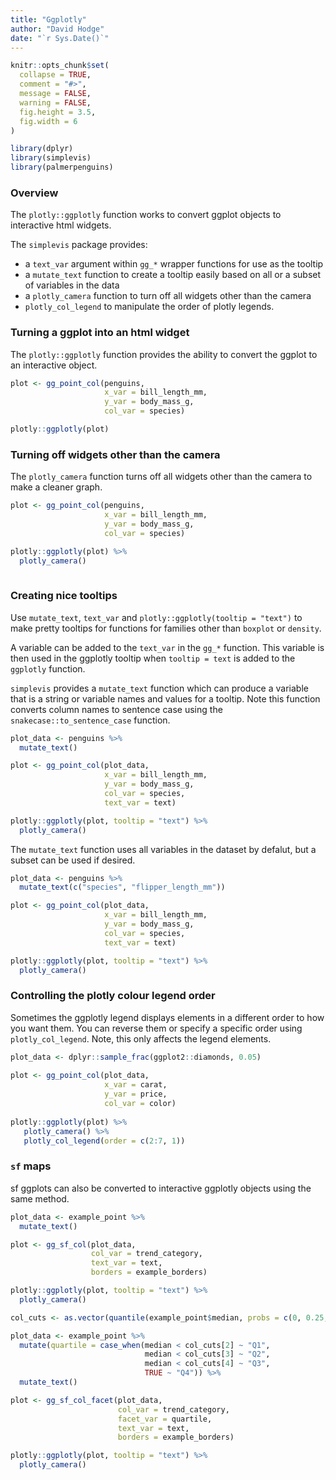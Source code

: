 ```yaml
---
title: "Ggplotly"
author: "David Hodge"
date: "`r Sys.Date()`"
---
```


```r
knitr::opts_chunk$set(
  collapse = TRUE,
  comment = "#>",
  message = FALSE,
  warning = FALSE,
  fig.height = 3.5, 
  fig.width = 6
)
```

```r
library(dplyr)
library(simplevis)
library(palmerpenguins)
```

### Overview

The `plotly::ggplotly` function works to convert ggplot objects to interactive html widgets.

The `simplevis` package provides:

* a `text_var` argument within `gg_*` wrapper functions for use as the tooltip
* a `mutate_text` function to create a tooltip easily based on all or a subset of variables in the data
* a `plotly_camera` function to turn off all widgets other than the camera
* `plotly_col_legend` to manipulate the order of plotly legends.

### Turning a ggplot into an html widget

The `plotly::ggplotly` function provides the ability to convert the ggplot to an interactive object. 

```r
plot <- gg_point_col(penguins, 
                     x_var = bill_length_mm, 
                     y_var = body_mass_g, 
                     col_var = species)

plotly::ggplotly(plot) 
```

### Turning off widgets other than the camera

The `plotly_camera` function turns off all widgets other than the camera to make a cleaner graph.

```r
plot <- gg_point_col(penguins, 
                     x_var = bill_length_mm, 
                     y_var = body_mass_g, 
                     col_var = species)

plotly::ggplotly(plot) %>% 
  plotly_camera()
  
```

### Creating nice tooltips

Use `mutate_text`, `text_var` and `plotly::ggplotly(tooltip = "text")` to make pretty tooltips for functions for families other than `boxplot` or `density`.

A variable can be added to the `text_var` in the `gg_*` function. This variable is then used in the ggplotly tooltip when `tooltip = text` is added to the `ggplotly` function.

`simplevis` provides a `mutate_text` function which can produce a variable that is a string or variable names and values for a tooltip. Note this function converts column names to sentence case using the `snakecase::to_sentence_case` function. 

```r

plot_data <- penguins %>% 
  mutate_text()

plot <- gg_point_col(plot_data, 
                     x_var = bill_length_mm, 
                     y_var = body_mass_g, 
                     col_var = species, 
                     text_var = text)

plotly::ggplotly(plot, tooltip = "text") %>% 
  plotly_camera()
```

The `mutate_text` function uses all variables in the dataset by defalut, but a subset can be used if desired. 

```r
plot_data <- penguins %>% 
  mutate_text(c("species", "flipper_length_mm"))

plot <- gg_point_col(plot_data, 
                     x_var = bill_length_mm, 
                     y_var = body_mass_g, 
                     col_var = species, 
                     text_var = text)

plotly::ggplotly(plot, tooltip = "text") %>% 
  plotly_camera()
```

### Controlling the plotly colour legend order

Sometimes the ggplotly legend displays elements in a different order to how you want them. You can reverse them or specify a specific order using `plotly_col_legend`. Note, this only affects the legend elements.

```r
plot_data <- dplyr::sample_frac(ggplot2::diamonds, 0.05) 
 
plot <- gg_point_col(plot_data, 
                     x_var = carat, 
                     y_var = price, 
                     col_var = color)
 
plotly::ggplotly(plot) %>% 
   plotly_camera() %>% 
   plotly_col_legend(order = c(2:7, 1))
```

### `sf` maps

sf ggplots can also be converted to interactive ggplotly objects using the same method.

```r
plot_data <- example_point %>% 
  mutate_text()

plot <- gg_sf_col(plot_data, 
                  col_var = trend_category, 
                  text_var = text,
                  borders = example_borders)

plotly::ggplotly(plot, tooltip = "text") %>% 
  plotly_camera()
```


```r
col_cuts <- as.vector(quantile(example_point$median, probs = c(0, 0.25, 0.5, 0.75, 1)))

plot_data <- example_point %>% 
  mutate(quartile = case_when(median < col_cuts[2] ~ "Q1", 
                              median < col_cuts[3] ~ "Q2",
                              median < col_cuts[4] ~ "Q3",
                              TRUE ~ "Q4")) %>% 
  mutate_text()

plot <- gg_sf_col_facet(plot_data, 
                        col_var = trend_category, 
                        facet_var = quartile, 
                        text_var = text,
                        borders = example_borders)

plotly::ggplotly(plot, tooltip = "text") %>% 
  plotly_camera()
```

